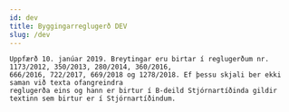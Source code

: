 ```yaml
---
id: dev
title: Byggingarreglugerð DEV
slug: /dev
---
```


```
Uppfærð 10. janúar 2019. Breytingar eru birtar í reglugerðum nr. 1173/2012, 350/2013, 280/2014, 360/2016,
666/2016, 722/2017, 669/2018 og 1278/2018. Ef þessu skjali ber ekki saman við texta ofangreindra
reglugerða eins og hann er birtur í B-deild Stjórnartíðinda gildir textinn sem birtur er í Stjórnartíðindum.
```
